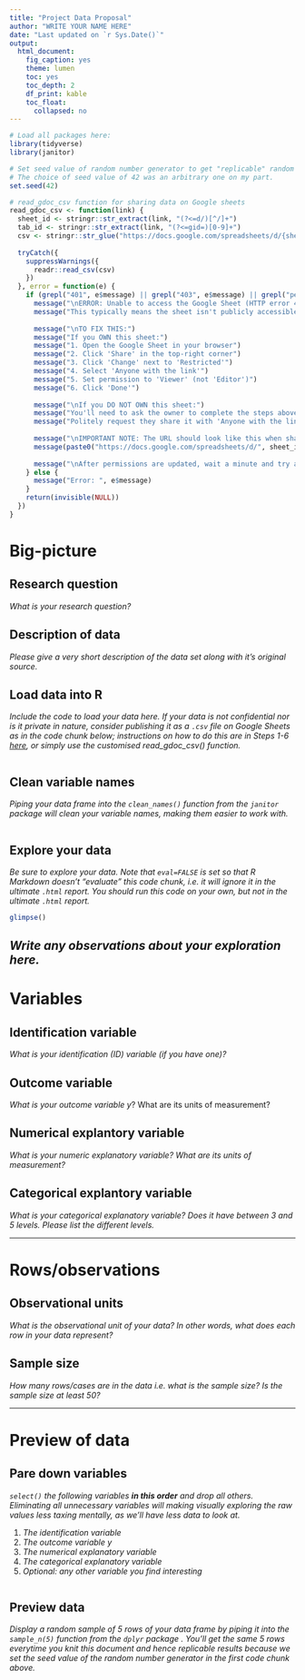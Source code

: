 ```yaml
---
title: "Project Data Proposal"
author: "WRITE YOUR NAME HERE"
date: "Last updated on `r Sys.Date()`"
output:
  html_document:
    fig_caption: yes
    theme: lumen
    toc: yes
    toc_depth: 2
    df_print: kable
    toc_float:
      collapsed: no
---
```


```r
# Load all packages here:
library(tidyverse)
library(janitor)

# Set seed value of random number generator to get "replicable" random numbers.
# The choice of seed value of 42 was an arbitrary one on my part.
set.seed(42)

# read_gdoc_csv function for sharing data on Google sheets
read_gdoc_csv <- function(link) {
  sheet_id <- stringr::str_extract(link, "(?<=d/)[^/]+")
  tab_id <- stringr::str_extract(link, "(?<=gid=)[0-9]+")
  csv <- stringr::str_glue("https://docs.google.com/spreadsheets/d/{sheet_id}/export?format=csv&gid={tab_id}")
  
  tryCatch({
    suppressWarnings({
      readr::read_csv(csv)
    })
  }, error = function(e) {
    if (grepl("401", e$message) || grepl("403", e$message) || grepl("permission", e$message, ignore.case = TRUE)) {
      message("\nERROR: Unable to access the Google Sheet (HTTP error 401/403)")
      message("This typically means the sheet isn't publicly accessible.")
      
      message("\nTO FIX THIS:")
      message("If you OWN this sheet:")
      message("1. Open the Google Sheet in your browser")
      message("2. Click 'Share' in the top-right corner")
      message("3. Click 'Change' next to 'Restricted'")
      message("4. Select 'Anyone with the link'")
      message("5. Set permission to 'Viewer' (not 'Editor')")
      message("6. Click 'Done'")
      
      message("\nIf you DO NOT OWN this sheet:")
      message("You'll need to ask the owner to complete the steps above to make it public.")
      message("Politely request they share it with 'Anyone with the link' as a 'Viewer'.")
      
      message("\nIMPORTANT NOTE: The URL should look like this when shared correctly:")
      message(paste0("https://docs.google.com/spreadsheets/d/", sheet_id, "/edit?gid=", tab_id))
      
      message("\nAfter permissions are updated, wait a minute and try again.")
    } else {
      message("Error: ", e$message)
    }
    return(invisible(NULL))
  })
}
```

# Big-picture

## Research question

*What is your research question?*

## Description of data

*Please give a very short description of the data set along with it's original source.*

## Load data into R

*Include the code to load your data here. If your data is not confidential nor is it private in nature, consider publishing it as a `.csv` file on Google Sheets as in the code chunk below; instructions on how to do this are in Steps 1-6 [here](https://twitter.com/rudeboybert/status/1055821846539591680), or simply use the customised read_gdoc_csv() function.*

```r

```

## Clean variable names

*Piping your data frame into the `clean_names()` function from the `janitor` package will clean your variable names, making them easier to work with.*

```r

```

## Explore your data

*Be sure to explore your data. Note that `eval=FALSE` is set so that R Markdown doesn't "evaluate" this code chunk, i.e. it will ignore it in the ultimate `.html` report. You should run this code on your own, but not in the ultimate `.html` report.*

```r
glimpse()
```
*Write any observations about your exploration here.*
------------------------------------------------------------------------

# Variables

## Identification variable

*What is your identification (ID) variable (if you have one)?*

## Outcome variable

*What is your outcome variable* $y$? What are its units of measurement?

## Numerical explantory variable

*What is your numeric explanatory variable? What are its units of measurement?*

## Categorical explantory variable

*What is your categorical explanatory variable? Does it have between 3 and 5 levels. Please list the different levels.*

------------------------------------------------------------------------

# Rows/observations

## Observational units

*What is the observational unit of your data? In other words, what does each row in your data represent?*

## Sample size

*How many rows/cases are in the data i.e. what is the sample size? Is the sample size at least 50?*

------------------------------------------------------------------------

# Preview of data

## Pare down variables

*`select()` the following variables **in this order** and drop all others. Eliminating all unnecessary variables will making visually exploring the raw values less taxing mentally, as we'll have less data to look at.*

1.  *The identification variable*
2.  *The outcome variable* $y$
3.  *The numerical explanatory variable*
4.  *The categorical explanatory variable*
5.  *Optional: any other variable you find interesting*

```r

```

## Preview data

*Display a random sample of 5 rows of your data frame by piping it into the `sample_n(5)` function from the `dplyr` package . You'll get the same 5 rows everytime you knit this document and hence replicable results because we set the seed value of the random number generator in the first code chunk above.*

```r

```
